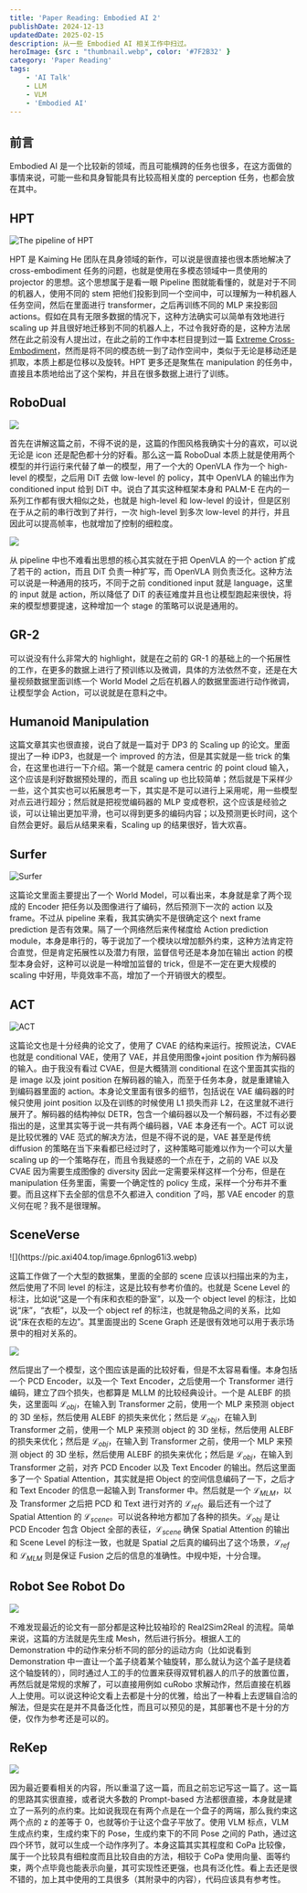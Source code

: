 ```yaml
---
title: 'Paper Reading: Embodied AI 2'
publishDate: 2024-12-13
updatedDate: 2025-02-15
description: 从一些 Embodied AI 相关工作中扫过。
heroImage: {src : "thumbnail.webp", color: '#7F2B32' }
category: 'Paper Reading'
tags:
    - 'AI Talk'
    - LLM
    - VLM
    - 'Embodied AI'
---
```



## 前言

Embodied AI 是一个比较新的领域，而且可能横跨的任务也很多，在这方面做的事情来说，可能一些和具身智能具有比较高相关度的 perception 任务，也都会放在其中。

## HPT

<ArxivRating id='2409.20537' tldr='使用 Stem Encoder 和 Decoder 对齐 cross-embodiment 并训练一个 Transformer' rank={4}>

![The pipeline of HPT](https://pic.axi404.top/image.60u8wwy8i3.webp)

HPT 是 Kaiming He 团队在具身领域的新作，可以说是很直接也很本质地解决了 cross-embodiment 任务的问题，也就是使用在多模态领域中一贯使用的 projector 的思想。这个思想属于是看一眼 Pipeline 图就能看懂的，就是对于不同的机器人，使用不同的 stem 把他们投影到同一个空间中，可以理解为一种机器人任务空间，然后在里面进行 transformer，之后再训练不同的 MLP 来投影回 actions。假如在具有无限多数据的情况下，这种方法确实可以简单有效地进行 scaling up 并且很好地迁移到不同的机器人上，不过令我好奇的是，这种方法居然在此之前没有人提出过，在此之前的工作中本栏目提到过一篇 [Extreme Cross-Embodiment](https://arxiv.org/abs/2402.19432)，然而是将不同的模态统一到了动作空间中，类似于无论是移动还是抓取，本质上都是位移以及旋转。HPT 更多还是聚焦在 manipulation 的任务中，直接且本质地给出了这个架构，并且在很多数据上进行了训练。
</ArxivRating>

## RoboDual

<ArxivRating id='2410.08001' tldr='使用 OpenVLA 以及 DP 组成的快慢系统，DP 用 OpenVLA 的输出作为输入' rank={2}>

![](https://pic.axi404.top/image.4jo3v6aymf.webp)

首先在讲解这篇之前，不得不说的是，这篇的作图风格我确实十分的喜欢，可以说无论是 icon 还是配色都十分的好看。那么这一篇 RoboDual 本质上就是使用两个模型的并行运行来代替了单一的模型，用了一个大的 OpenVLA 作为一个 high-level 的模型，之后用 DiT 去做 low-level 的 policy，其中 OpenVLA 的输出作为 conditioned input 给到 DiT 中。说白了其实这种框架本身和 PALM-E 在内的一系列工作都有很大相似之处，也就是 high-level 和 low-level 的设计，但是区别在于从之前的串行改到了并行，一次 high-level 到多次 low-level 的并行，并且因此可以提高帧率，也就增加了控制的细粒度。

![](https://pic.axi404.top/image.4xujm1jr7w.webp)

从 pipeline 中也不难看出思想的核心其实就在于把 OpenVLA 的一个 action 扩成了若干的 action，而且 DiT 负责一种扩写，而 OpenVLA 则负责泛化。这种方法可以说是一种通用的技巧，不同于之前 conditioned input 就是 language，这里的 input 就是 action，所以降低了 DiT 的表征难度并且也让模型跑起来很快，将来的模型想要提速，这种增加一个 stage 的策略可以说是通用的。
</ArxivRating>

## GR-2

<ArxivRating id='2410.06158' tldr='规模更大的 GR-2，展现了泛化能力' rank={3}>

可以说没有什么非常大的 highlight，就是在之前的 GR-1 的基础上的一个拓展性的工作，在更多的数据上进行了预训练以及微调，具体的方法依然不变，还是在大量视频数据里面训练一个 World Model 之后在机器人的数据里面进行动作微调，让模型学会 Action，可以说就是在意料之中。
</ArxivRating>

## Humanoid Manipulation

<ArxivRating id='2410.10803' tldr='对于 DP3 的 scaling up' rank={3}>

这篇文章其实也很直接，说白了就是一篇对于 DP3 的 Scaling up 的论文。里面提出了一种 iDP3，也就是一个 improved 的方法，但是其实就是一些 trick 的集合，在这里也进行一下介绍。第一个就是 camera centric 的 point cloud 输入，这个应该是利好数据预处理的，而且 scaling up 也比较简单；然后就是下采样少一些，这个其实也可以拓展思考一下，其实是不是可以进行上采用呢，用一些模型对点云进行超分；然后就是把视觉编码器的 MLP 变成卷积，这个应该是经验之谈，可以让输出更加平滑，也可以得到更多的编码内容；以及预测更长时间，这个自然会更好。最后从结果来看，Scaling up 的结果很好，皆大欢喜。
</ArxivRating>

## Surfer

<ArxivRating id='2306.11335' tldr='使用 World Model 的 VLA 模型' rank={2}>

![Surfer](https://pic.axi404.top/Surfer.8adam0a9tq.webp)

这篇论文里面主要提出了一个 World Model，可以看出来，本身就是拿了两个现成的 Encoder 把任务以及图像进行了编码，然后预测下一次的 action 以及 frame。不过从 pipeline 来看，我其实确实不是很确定这个 next frame prediction 是否有效果。隔了一个网络然后来传梯度给 Action prediction module，本身是串行的，等于说加了一个模块以增加额外约束，这种方法肯定符合直觉，但是肯定拓展性以及潜力有限，监督信号还是本身加在输出 action 的模型本身会好，这种可以说是一种增加监督的 trick，但是不一定在更大规模的 scaling 中好用，毕竟效率不高，增加了一个开销很大的模型。
</ArxivRating>

## ACT

<ArxivRating id='2304.13705' tldr='CVAE style 的模型，使用 Transformer 作为 encoder，DETR like 的结构作为 decoder' rank={2}>

![ACT](https://pic.axi404.top/image.eskdeuqyp.webp)

这篇论文也是十分经典的论文了，使用了 CVAE 的结构来运行。按照说法，CVAE 也就是 conditional VAE，使用了 VAE，并且使用图像+joint position 作为解码器的输入。由于我没有看过 CVAE，但是大概猜测 conditional 在这个里面其实指的是 image 以及 joint position 在解码器的输入，而至于任务本身，就是重建输入到编码器里面的 action。本身论文里面有很多的细节，包括说在 VAE 编码器的时候只使用 joint position 以及在训练的时候使用 L1 损失而非 L2，在这里就不进行展开了。解码器的结构神似 DETR，包含一个编码器以及一个解码器，不过有必要指出的是，这里其实等于说一共有两个编码器，VAE 本身还有一个。ACT 可以说是比较优雅的 VAE 范式的解决方法，但是不得不说的是，VAE 甚至是传统 diffusion 的策略在当下来看都已经过时了，这种策略可能难以作为一个可以大量 scaling up 的一个策略存在，而且令我疑惑的一个点在于，之前的 VAE 以及 CVAE 因为需要生成图像的 diversity 因此一定需要采样这样一个分布，但是在 manipulation 任务里面，需要一个确定性的 policy 生成，采样一个分布并不重要。而且这样下去全部的信息不久都进入 condition 了吗，那 VAE encoder 的意义何在呢？我不是很理解。
</ArxivRating>

## SceneVerse

<ArxivRating id='2401.09340' tldr='一个 3D Scene 的数据集以及对应的 Caption Model' rank={3}>
![](https://pic.axi404.top/image.6pnlog61i3.webp)

这篇工作做了一个大型的数据集，里面的全部的 scene 应该以扫描出来的为主，然后使用了不同 level 的标注，这是比较有参考价值的。也就是 Scene Level 的标注，比如说“这是一个有床和衣柜的卧室”，以及一个 object level 的标注，比如说“床”，“衣柜”，以及一个 object ref 的标注，也就是物品之间的关系，比如说“床在衣柜的左边”。其里面提出的 Scene Graph 还是很有效地可以用于表示场景中的相对关系的。

![](https://pic.axi404.top/image.2rv87ruraz.webp)

然后提出了一个模型，这个图应该是画的比较好看，但是不太容易看懂。本身包括一个 PCD Encoder，以及一个 Text Encoder，之后使用一个 Transformer 进行编码，建立了四个损失，也都算是 MLLM 的比较经典设计。一个是 ALEBF 的损失，这里面叫 $\mathcal{L}_{obj}$，在输入到 Transformer 之前，使用一个 MLP 来预测 object 的 3D 坐标，然后使用 ALEBF 的损失来优化；然后是 $\mathcal{L}_{obj}$，在输入到 Transformer 之前，使用一个 MLP 来预测 object 的 3D 坐标，然后使用 ALEBF 的损失来优化；然后是 $\mathcal{L}_{obj}$，在输入到 Transformer 之前，使用一个 MLP 来预测 object 的 3D 坐标，然后使用 ALEBF 的损失来优化；然后是 $\mathcal{L}_{obj}$，在输入到 Transformer 之前，对齐 PCD Encoder 以及 Text Encoder 的输出。然后这里面多了一个 Spatial Attention，其实就是把 Object 的空间信息编码了一下，之后才和 Text Encoder 的信息一起输入到 Transformer 中。然后就是一个 $\mathcal{L}_{MLM}$，以及 Transformer 之后把 PCD 和 Text 进行对齐的 $\mathcal{L}_{ref}$。最后还有一个过了 Spatial Attention 的 $\mathcal{L}_{scene}$。可以说各种地方都加了各种的损失。$\mathcal{L}_{obj}$ 是让 PCD Encoder 包含 Object 全部的表征，$\mathcal{L}_{scene}$ 确保 Spatial Attention 的输出和 Scene Level 的标注一致，也就是 Spatial 之后真的编码出了这个场景，$\mathcal{L}_{ref}$ 和 $\mathcal{L}_{MLM}$ 则是保证 Fusion 之后的信息的准确性。中规中矩，十分合理。

</ArxivRating>

## Robot See Robot Do

<ArxivRating id='2409.18121' tldr='生成 Articulated Object 的 3D 模型并生成 Demonstration 的流程' rank={3}>

![](https://pic.axi404.top/image.3yekisxcqv.webp)

不难发现最近的论文有一部分都是这种比较袖珍的 Real2Sim2Real 的流程。简单来说，这篇的方法就是先生成 Mesh，然后进行拆分。根据人工的 Demonstration 中的动作来分析不同的部分的运动方向（比如说看到 Demonstration 中一直让一个盖子绕着某个轴旋转，那么就认为这个盖子是绕着这个轴旋转的），同时通过人工的手的位置来获得双臂机器人的爪子的放置位置，再然后就是常规的求解了，可以直接用例如 cuRobo 求解动作，然后直接在机器人上使用。可以说这种论文看上去都是十分的优雅，给出了一种看上去逻辑自洽的解法，但是实在是并不具备泛化性，而且可以预见的是，其部署也不是十分的方便，仅作为参考还是可以的。

</ArxivRating>

## ReKep

<ArxivRating id='2409.01652' tldr='使用不同点之间的约束来生成 Action 的 Prompt-based 方法' rank={3}>

![](https://pic.axi404.top/image.32i3684dbh.webp)

因为最近要看相关的内容，所以重温了这一篇，而且之前忘记写这一篇了。这一篇的思路其实很直接，或者说大多数的 Prompt-based 方法都很直接，本身就是建立了一系列的点约束。比如说我现在有两个点是在一个盘子的两端，那么我约束这两个点的 z 的差等于 0，也就等价于让这个盘子平放了。使用 VLM 标点，VLM 生成点约束，生成约束下的 Pose，生成约束下的不同 Pose 之间的 Path，通过这四个环节，就可以生成一个动作序列了。本身这篇其实其程度和 CoPa 比较像，属于一个比较具有细粒度而且比较自由的方法，相较于 CoPa 使用向量、面等约束，两个点毕竟也能表示向量，其可实现性还更强，也具有泛化性。看上去还是很不错的，加上其中使用的工具很多（其附录中的内容），代码应该具有参考性。

</ArxivRating>
